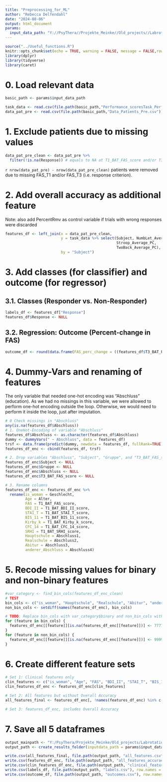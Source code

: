 ---
title: "Preprocessing_for_ML"
author: "Rebecca Delfendahl"
date: "2024-08-06"
output: html_document
params:
  input_data_path: "Y://PsyThera//Projekte_Meinke//Old_projects//Labrotation_Rebecca//0_Datapreparation//Daten_Gruppenvergleich//new//RT_trimmed_RT_wrong_removed//BIS//outliers-removed"
---

```{r R Setup, include = FALSE}
source("../Useful_functions.R")
knitr::opts_chunk$set(echo = TRUE, warning = FALSE, message = FALSE,rows.print = 6, cols.min.print = 3)
library(dplyr)
library(tidyverse)
library(caret)
```

# 0. Load relevant data

```{r}
basic_path <- params$input_data_path

task_data <- read.csv(file.path(basic_path,"Performance_scoresTask_Performance_Scores.csv")) # contains overall accuracy
data_pat_pre <- read.csv(file.path(basic_path,"Data_Patients_Pre.csv"))
```

# 1. Exclude patients due to missing values

```{r}
data_pat_pre_clean <- data_pat_pre %>%
  filter(!is.na(Response)) # equals to NA at T1_BAT_FAS_score and/or T3_BAT_FAS_score
```
`r nrow(data_pat_pre) - nrow(data_pat_pre_clean)` patients were removed due to missing FAS_T1 and/or FAS_T3 (i.e. response criterion).

# 2. Add overall accuracy as additional feature
Note: also add PercentRmv as control variable if trials with wrong responses were discarded

```{r}
features_df <- left_join(x = data_pat_pre_clean,
                         y = task_data %>% select(Subject, NumbLet_Average_PC,
                                                  Stroop_Average_PC,
                                                  TwoBack_Average_PC),
                         by = "Subject")
```

# 3. Add classes (for classifier) and outcome (for regressor)

## 3.1. Classes (Responder vs. Non-Responder)
```{r Save labels in separate dataframe}
labels_df <- features_df["Response"]
features_df$Response <- NULL
```

## 3.2. Regression: Outcome (Percent-change in FAS)
```{r}
outcome_df <- round(data.frame(FAS_perc_change = ((features_df$T3_BAT_FAS_score - features_df$T1_BAT_FAS_score) / features_df$T1_BAT_FAS_score) * 100) * (-1),2)
```

# 4. Dummy-Vars and renaming of features
The only variable that needed one-hot encoding was "Abschluss" (education). As we had no missings in this variable, we were allowed to perform one-hot encoding outside the loop. Otherwise, we would need to perform it inside the loop, just after imputation. 
```{r Prepare for ML}
# 0 Check missings in "Abschluss"
any(is.na(features_df$Abschluss))
# 1. OneHot-Encoding of variable "Abschluss"
features_df$Abschluss <- as.character(features_df$Abschluss)
dummy <- dummyVars(" ~ Abschluss", data = features_df)
trsf <- data.frame(predict(dummy, newdata = features_df, fullRank=TRUE))
features_df_enc <- cbind(features_df, trsf)

# 2. Drop variables "Abschluss", "Subject", "Gruppe", and "T3_BAT_FAS_score"
features_df_enc$Subject <- NULL
features_df_enc$Gruppe <- NULL
features_df_enc$Abschluss <- NULL
features_df_enc$T3_BAT_FAS_score <- NULL

# 3. Rename columns
features_df_enc <- features_df_enc %>%
  rename(is_woman = Geschlecht,
         Age = Alter,
         FAS = T1_BAT_FAS_score,
         BDI_II = T1_BAT_BDI_II_score,
         STAI_T = T1_BAT_STAI_T_score,
         BIS_11 = T1_BAT_BIS_11_score,
         Kirby_k = T1_BAT_Kirby_k_score,
         CFC_14 = T1_BAT_CFC_14_score,
         SRHI = T1_BAT_SRHI_score,
         Hauptschule = Abschluss1,
         Realschule = Abschluss2,
         Abitur = Abschluss3,
         anderer_Abschluss = Abschluss4)
```

# 5. Recode missing values for binary and non-binary features

```{r Missing values}
#var_category <- find_bin_cols(features_df_enc_clean)
# TEST
bin_cols <- c("is_woman", "Hauptschule", "Realschule", "Abitur", "anderer_Abschluss")
non_bin_cols <- setdiff(names(features_df_enc), bin_cols) 

# TODO: Replace bin_cols with var_category$binary and non_bin_cols with var_category$non_binary as soon as function find_bin_cols works
for (feature in bin_cols) {
  features_df_enc[[feature]][is.na(features_df_enc[[feature]])] <- 77777
}
for (feature in non_bin_cols) {
  features_df_enc[[feature]][is.na(features_df_enc[[feature]])] <- 99999
}
```

# 6. Create different feature sets

```{r Reduced feature dataframe}
# Set 1: Clinical features only
clin_features <- c("is_woman", "Age", "FAS", "BDI_II", "STAI_T", "BIS_11", "Kirby_k", "CFC_14", "SRHI", "Hauptschule", "Realschule", "Abitur", "anderer_Abschluss")
clin_features_df_enc <- features_df_enc[clin_features]

# Set 2: All features but without Overall Accuracy
all_features_final <- features_df_enc[, !names(features_df_enc) %in% c("NumbLet_Average_PC", "Stroop_Average_PC", "TwoBack_Average_PC")]

# Set 3: features_df_enc, includes Overall Accuracy
```

# 7. Save all 5 dataframes

```{r Save dataframes}
output_mainpath <- "Y:/PsyThera/Projekte_Meinke/Old_projects/Labrotation_Rebecca/2_Machine_learning/Feature_Label_Dataframes"
output_path <- create_results_folder(inputdata_path = params$input_data_path,output_mainpath = output_mainpath)

write.csv(all_features_final, file.path(output_path, "all_features.csv"), row.names = FALSE)
write.csv(features_df_enc, file.path(output_path, "all_features_accuracy.csv"), row.names = FALSE)
write.csv(clin_features_df_enc, file.path(output_path, "clinical_features_only.csv"), row.names = FALSE)
write.csv(labels_df, file.path(output_path, "labels.csv"), row.names = FALSE)
write.csv(outcome_df, file.path(output_path, "outcomes.csv"), row.names = FALSE)
```